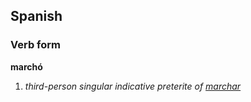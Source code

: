 ==Spanish==
===Verb form===
'''marchó'''

# ''third-person singular indicative preterite of [[marchar]]''